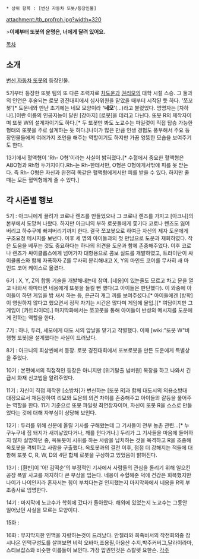  * 상위 항목 : [변신 자동차 또봇/등장인물]

attachment:/tb_profroh.jpg?width=320

>'''이제부터 또봇의 운명은, 너에게 달려 있어요.'''

[[목차]]

== 소개 ==
[[변신 자동차 또봇]]의 등장인물.

5기부터 등장한 또봇 팀의 또 다른 조력자로 [[차도운]]과 [[권리모]]의 대학 시절 스승. 그 둘과의 인연은 후술되는 로봇 경진대회에서 심사위원을 맡았을 때부터 시작된 듯 하다. '쪼꼬봇'[* 도운네와 만난 초기에는 네모 모양이라 ''''네모''''(...)라고 불렸었다. 명명자는 [차하나].]이란 이름의 인공지능이 달린 [강아지] [로봇]을 데리고 다닌다. 또봇 R의 제작자이며 또봇 W의 설계자이기도 하다.[* 두 또봇만 봐도 노교수는 파일럿이 직접 탑승 가능한 형태의 또봇을 주로 설계하는 듯 하다.]나이가 많은 만큼 인생 경험도 풍부해서 주요 등장인물들에게 여러가지 조언을 해주는 역할이기도 하지만 가끔 엉뚱한 모습을 보여주기도 한다.

13기에서 혈액형이 'Rh- O형'이라는 사실이 밝혀졌다.[* 수혈에서 중요한 혈액형은 ABO형과 Rh형 두가지이다.Rh-는 Rh-한테서만, O형은 O형에게서밖에 피를 못 받는다. 즉 Rh- O형은 자신과 완전히 똑같은 혈액형에게서만 피를 받을 수 있다. 하지만 줄때는 모든 혈액형에게 줄 수 있다.]

== 각 시즌별 행보 ==
5기 : 아크니에게 끌려가 코로나 렌즈를 만들었으나 그 코로나 렌즈를 가지고 [아크니]의 본부에서 도망쳐 나왔다. 하지만 아크니의 부하 로봇들에게 쫓기다 코로나 렌즈도 잃어버리고 하수구에 빠져버리기까지 한다. 결국 쪼꼬봇으로 하여금 자신의 제자 도운에게 구조요청 메시지를 보낸다. 이후 세 명의 아이들과의 첫 만남으로 도운과 재회하였다. 작은 도움을 베푸는 것도 중요하다는 하나의 의견을 도운과 함께 존중해주었다. 이후 코로나 렌즈가 싸이클롭스에게 넘어가자 대항용으로 콤보 실드를 개발하였고, 트라이탄이 싸이클롭스와 함께 자폭하자 Z를 무사히 분리해내고 X, Y의 마인드 코어를 무사히 새 마인드 코어 케이스로 옮겼다.

6기 : X, Y, Z의 합동 기술을 개발해내는데 참여. [네옹]이 있는줄도 모르고 차고 문을 열고 나와서 하마터면 네옹에게 또봇을 들킬 뻔 했다(고 아이들은 판단했다). 이 와중에 아이들이 하던 게임을 밤 새서 하는 등, 은근히 개그 끼를 보여주셨다.[* 아이들에겐 [방학]이 영원하지 않다고 했으면서 정작 자기는 시간은 많다며 게임에 몰입.][* 여담이지만 그 게임이 [카트라이더].] 마지막화에서는 쪼꼬봇을 통해 아이들이 반성의 메시지를 도운에게 전하는 역할을 한다.

7기 : 하나, 두리, 세모에게 대도 시의 앞날을 맡기고 작별했다. 이때 [wiki:"또봇 W"비행형 또봇]을 설계했다는 사실이 드러났다.

8기 : 아크니의 회상씬에서 등장. 로봇 경진대회에서 또보로봇을 만든 도운에게 특별상을 주었다.

10기 : 본편에서의 직접적인 등장은 아니지만 [위기탈출 넘버원] 복장을 하고 나와서 긴급시 화재 신고법을 알려주었다.

11기 : 자신이 직접 제작한 [소방차]가 변신하는 [또봇 R]과 함께 대도시의 의용소방대 대장으로서 재등장하여 리모와 도운의 의견 차이를 존중해주고 아이들의 갈등을 풀어주는 역할을 한다. 11기 기준으로 또봇 파일럿 최연장자이며, 자신이 또봇 R을 스스로 만들었다는 것에 대해 자부심이 상당해 보인다.

12기 : 두리를 위해 신문에 올릴 기사를 구해왔는데 그 기사들이 전부 농촌 관련...[* 누구누구네 집 돼지가 새끼낳았다거나, 깨를 턴다거나.] 두리가 그 기사들을 마음에 들어하지 않자 실망하던 중, 옥토봇이 시위를 하는 사람을 납치하는 것을 목격하고 R을 조종해 옥토봇을 격퇴하고 사람을 구출했다. 옥토봇과의 결전 이후, 점점 더 강해지는 적들에 대항해 또봇 C, R, W, D의 4단 합체 로봇을 구상하고 있었음이 밝혀진다.

13기 : [훤빈]이 '어! 김떡순'의 부정적인 기사에서 사람들의 관심을 돌리기 위해 일으킨 공장 폭발 사고를 저지하다 큰 부상을 입는다. 네옹이 수혈해준 덕에 건강은 회복했지만 나이가 나이인지라 혼자서는 힘이 부치다는걸 인지했는지 마지막화에서 네옹을 R의 부조종사로 임명한다.

14기 : 마지막에 노교수가 학회에 갔다가 돌아왔다. 해외에 있었는지 노교수는 그동안 일어났던 사실을 모르는 모양이다.

15화 : 

16화 : 무지막지한 인맥을 자랑하는것이 드러났다.
안젤라와 희죽비서의 작전회의중 잠시나온 인맥구성도를 살펴보면 비럭 오바마,조용필,아웅산 수지,박주커버그,달라이라마,스티브잡스와 비슷한 이름들이 보인다.
가장 압권인것은 스칼렛 요한슨.
[[각주]]
